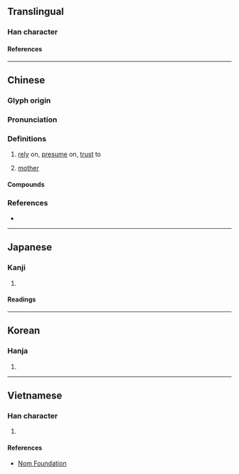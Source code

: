 {{character info/new}}
==Translingual==

===Han character===
{{Han char|rn=61|rad=心|as=06|sn=9|four=94041|canj=PGDI|ids=⿰忄寺}}

====References====
{{Han ref|kx=0383.190|dkj=10521|dj=0713.100|hdz=42293.150|uh=6043}}

----

==Chinese==
{{zh-forms}}

===Glyph origin===
{{Han etym}}
{{Han compound|心|寺|ls=psc|c1=s|c2=p|t1=heart}}

===Pronunciation===
{{zh-pron
|m=shì
|c=ci5,si5
|mn=ml:sī
|mc=y
|oc=y
|cat=v,n
}}

===Definitions===
{{zh-hanzi}}

# [[rely]] on, [[presume]] on, [[trust]] to
# {{lb|zh|classical}} [[mother]]

====Compounds====
{{zh-der|fold=y|仗恃|倚恃|可恃|失恃|居功自恃|怙恃|恃勢凌人|恃寵而驕|恃強凌弱|恃強欺弱|恃愛|恃才傲物|恃才矜己|恃才自專|憑恃|有恃無恐|無恃|矜功恃寵|自恃|虛憍恃氣}}

===References===
* {{R:yue:Hanzi}}

----

==Japanese==

===Kanji===
{{ja-kanji|grade=|rs=心06}}

# {{rfdef|ja|sort=心06}}

====Readings====
{{ja-readings
|on=じ, し
|kun=たの-む
}}

----

==Korean==

===Hanja===
{{ko-hanja|시}}

# {{rfdef|ko|sort=心06}}

----

==Vietnamese==

===Han character===
{{vi-readings|rs=心06|reading=thị}}

# {{rfdef|vi|sort=心06}}

====References====
* [http://nomfoundation.org/common/nom_details.php?codepoint=6043 Nom Foundation]
